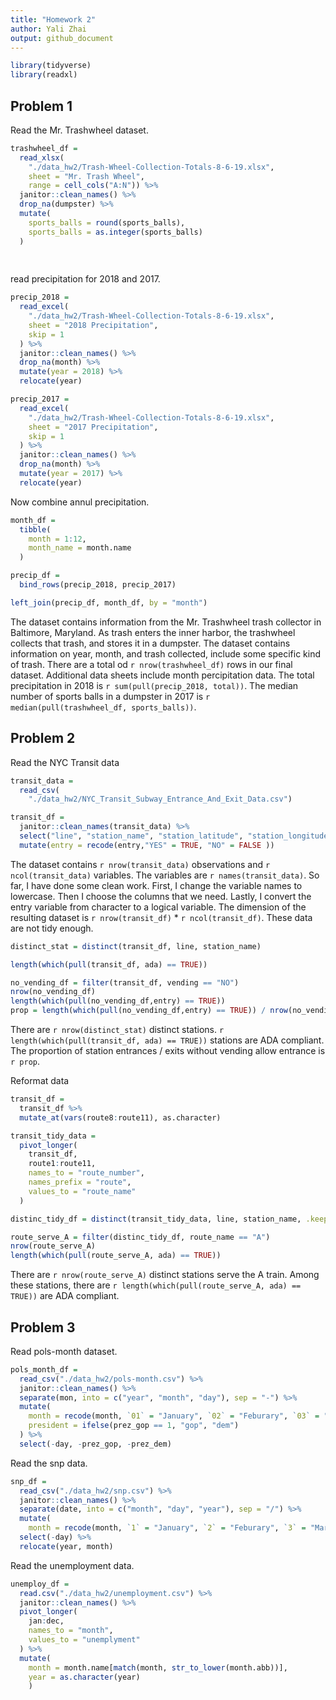 ```yaml
---
title: "Homework 2"
author: Yali Zhai
output: github_document
---
```



```r
library(tidyverse)
library(readxl)
```

## Problem 1

Read the Mr. Trashwheel dataset.

```r
trashwheel_df = 
  read_xlsx(
    "./data_hw2/Trash-Wheel-Collection-Totals-8-6-19.xlsx",
    sheet = "Mr. Trash Wheel",
    range = cell_cols("A:N")) %>%
  janitor::clean_names() %>%
  drop_na(dumpster) %>%
  mutate(
    sports_balls = round(sports_balls),
    sports_balls = as.integer(sports_balls)
  )
 
 
```

read precipitation for 2018 and 2017.

```r
precip_2018 = 
  read_excel(
    "./data_hw2/Trash-Wheel-Collection-Totals-8-6-19.xlsx",
    sheet = "2018 Precipitation",
    skip = 1
  ) %>%
  janitor::clean_names() %>%
  drop_na(month) %>%
  mutate(year = 2018) %>%
  relocate(year)

precip_2017 = 
  read_excel(
    "./data_hw2/Trash-Wheel-Collection-Totals-8-6-19.xlsx",
    sheet = "2017 Precipitation",
    skip = 1
  ) %>%
  janitor::clean_names() %>%
  drop_na(month) %>%
  mutate(year = 2017) %>%
  relocate(year)
```

Now combine annul precipitation.

```r
month_df = 
  tibble(
    month = 1:12,
    month_name = month.name
  )

precip_df = 
  bind_rows(precip_2018, precip_2017)

left_join(precip_df, month_df, by = "month")
```

The dataset contains information from the Mr. Trashwheel trash collector in Baltimore, Maryland. As trash enters the inner harbor, the trashwheel collects that trash, and stores it in a dumpster. The dataset contains information on year, month, and trash collected, include some specific kind of trash. There are a total od `r nrow(trashwheel_df)` rows in our final dataset. Additional data sheets include month percipitation data. The total precipitation in 2018 is `r sum(pull(precip_2018, total))`. The median number of sports balls in a dumpster in 2017 is `r median(pull(trashwheel_df, sports_balls))`.

## Problem 2

Read the NYC Transit data

```r
transit_data = 
  read_csv(
    "./data_hw2/NYC_Transit_Subway_Entrance_And_Exit_Data.csv") 

transit_df =  
  janitor::clean_names(transit_data) %>%
  select("line", "station_name", "station_latitude", "station_longitude", "route1", "route2", "route3", "route4", "route4", "route5", "route6", "route7", "route8", "route9", "route10", "route11", "entrance_type", "entry", "vending", "ada") %>% 
  mutate(entry = recode(entry,"YES" = TRUE, "NO" = FALSE ))

```

The dataset contains `r nrow(transit_data)` observations and `r ncol(transit_data)` variables. The variables are `r names(transit_data)`.
So far, I have done some clean work. First, I change the variable names to lowercase. Then I choose the columns that we need. Lastly, I convert the entry variable from character to a logical variable. The dimension of the resulting dataset is `r nrow(transit_df)` * `r ncol(transit_df)`. These data are not tidy enough.

```r
distinct_stat = distinct(transit_df, line, station_name)

length(which(pull(transit_df, ada) == TRUE))

no_vending_df = filter(transit_df, vending == "NO")
nrow(no_vending_df)
length(which(pull(no_vending_df,entry) == TRUE))
prop = length(which(pull(no_vending_df,entry) == TRUE)) / nrow(no_vending_df)


```

There are `r nrow(distinct_stat)` distinct stations. `r length(which(pull(transit_df, ada) == TRUE))` stations are ADA compliant.
The proportion of station entrances / exits without vending allow entrance is `r prop`.


Reformat data

```r
transit_df = 
  transit_df %>% 
  mutate_at(vars(route8:route11), as.character)

transit_tidy_data = 
  pivot_longer(
    transit_df,
    route1:route11,
    names_to = "route_number",
    names_prefix = "route",
    values_to = "route_name"
  )

distinc_tidy_df = distinct(transit_tidy_data, line, station_name, .keep_all = TRUE)

route_serve_A = filter(distinc_tidy_df, route_name == "A")
nrow(route_serve_A)
length(which(pull(route_serve_A, ada) == TRUE))
```

There are `r nrow(route_serve_A)` distinct stations serve the A train. Among these stations, there are `r length(which(pull(route_serve_A, ada) == TRUE))` are ADA compliant.


## Problem 3

Read pols-month dataset.

```r
pols_month_df = 
  read_csv("./data_hw2/pols-month.csv") %>% 
  janitor::clean_names() %>% 
  separate(mon, into = c("year", "month", "day"), sep = "-") %>% 
  mutate(
    month = recode(month, `01` = "January", `02` = "Feburary", `03` = "March", `04` = "April", `05` = "May", `06` = "June", `07` = "July", `08` = "August", `09` = "September", `10` = "October", `11` = "November", `12` = "December"),
    president = ifelse(prez_gop == 1, "gop", "dem")
  ) %>% 
  select(-day, -prez_gop, -prez_dem)
```


Read the snp data.

```r
snp_df = 
  read_csv("./data_hw2/snp.csv") %>% 
  janitor::clean_names() %>% 
  separate(date, into = c("month", "day", "year"), sep = "/") %>% 
  mutate(
    month = recode(month, `1` = "January", `2` = "Feburary", `3` = "March", `4` = "April", `5` = "May", `6` = "June", `7` = "July", `8` = "August", `9` = "September", `10` = "October", `11` = "November", `12` = "December")) %>% 
  select(-day) %>% 
  relocate(year, month)

```

Read the unemployment data.

```r
unemploy_df = 
  read.csv("./data_hw2/unemployment.csv") %>% 
  janitor::clean_names() %>% 
  pivot_longer(
    jan:dec,
    names_to = "month", 
    values_to = "unemplyment"
  ) %>% 
  mutate(
    month = month.name[match(month, str_to_lower(month.abb))],
    year = as.character(year)
    )

```

